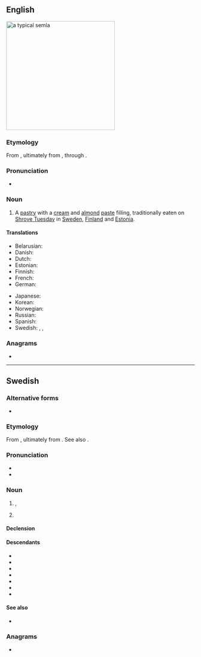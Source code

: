 ==English==
[[Image:SemlaFlickr.jpg|thumb|right|290px|a typical '''semla''']]
{{wikipedia}}

===Etymology===
From {{bor|en|sv|semla}}, ultimately from {{der|en|la|simila||finest quality wheat flour}}, through {{der|en|gmq-osw|-}}.

===Pronunciation===
* {{IPA|en|/ˈsɛmlə/}}

===Noun===
{{en-noun}}

# A [[pastry]] with a [[cream]] and [[almond]] [[paste]] filling, traditionally eaten on [[Shrove Tuesday]] in [[Sweden]], [[Finland]] and [[Estonia]].

====Translations====
{{trans-top|Swedish pastry eaten on Shrove Tuesday}}
* Belarusian: {{t|be|се́мла|f}}
* Danish: {{t|da|fastelavnsbolle|c}}
* Dutch: {{t|nl|semla|m|f}}
* Estonian: {{t|et|vastlakukkel}}
* Finnish: {{t+|fi|laskiaispulla}}
* French: {{t+|fr|semla|m}}
* German: {{t|de|Semla|f}}
{{trans-mid}}
* Japanese: {{t|ja|セムラ|tr=semura}}
* Korean: {{t|ko|셈라}}
* Norwegian: {{t|no|fastelavnsbolle|m}}
* Russian: {{t|ru|се́мла|f}}
* Spanish: {{t|es|semla|m}}
* Swedish: {{t+|sv|semla|c}}, {{t+|sv|fastlagsbulle|c}}, {{t|sv|fettisdagsbulle|c}}
{{trans-bottom}}

===Anagrams===
* {{anagrams|en|a=aelms|EMALS|Lemas|MELAS|Males|Salem|Selma|Smale|Smeal|almes|amels|lames|lamés|leams|males|meals|melas|mesal}}

{{topics|en|Cakes and pastries}}

----

==Swedish==

===Alternative forms===
* {{q|jocular}} {{alt|sv|temla}}

===Etymology===
From {{inh|sv|gmq-osw|sembla}}, ultimately from {{der|sv|la|simila|t=finest quality wheat flour}}. See also {{cog|fi|sämpylä}}.

===Pronunciation===
{{wikipedia|lang=sv}}
* {{IPA|sv|/²sɛmla/|/²semla/|/ˈsemlɑ/|qual1=Sweden|qual3=Finland}}
* {{rhymes|sv|ɛmla}}

===Noun===
{{sv-noun|c}}

# {{lb|sv|Finland}} {{l|en|bun}}, {{l|en|bread roll}}
#: {{syn|sv|småfranska}}
# {{lb|sv|Sweden}} {{l|en|semla}} {{gloss|Swedish pastry eaten on Shrove Tuesday}}
#: {{syn|sv|fastlagsbulle|fettisdagsbulle}}
#: {{hypo|sv|hetvägg}}
#: {{mero|sv|hatt|t1=hat; top half bun}}

====Declension====
{{sv-infl-noun-c-or|seml}}

====Descendants====
* {{desc|be|се́мла|bor=1}}
* {{desc|nl|semla|bor=1}}
* {{desc|en|semla|bor=1}}
* {{desc|fr|semla|bor=1}}
* {{desc|de|Semla|bor=1}}
* {{desc|ru|се́мла|bor=1}}
* {{desc|es|semla|bor=1}}

====See also====
* {{l|sv|hetvägg}}

===Anagrams===
* {{anagrams|sv|a=aelms|Selma|males|samle|smale}}

{{topics|sv|Cakes and pastries}}